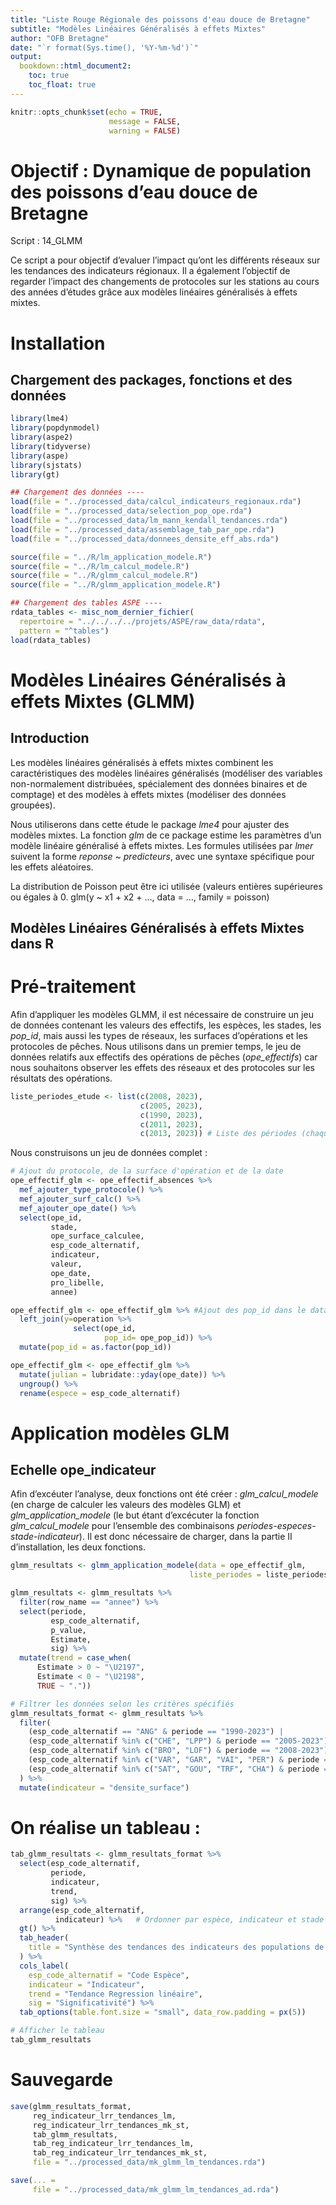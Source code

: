 ```yaml
---
title: "Liste Rouge Régionale des poissons d'eau douce de Bretagne"
subtitle: "Modèles Linéaires Généralisés à effets Mixtes"
author: "OFB Bretagne"
date: "`r format(Sys.time(), '%Y-%m-%d')`"
output:
  bookdown::html_document2:
    toc: true
    toc_float: true
---
```


```r
knitr::opts_chunk$set(echo = TRUE,
                      message = FALSE,
                      warning = FALSE)
```

# Objectif : Dynamique de population des poissons d'eau douce de Bretagne

Script : 14_GLMM

Ce script a pour objectif d'evaluer l'impact qu'ont les différents réseaux sur les tendances des indicateurs régionaux. Il a également l'objectif de regarder l'impact des changements de protocoles sur les stations au cours des années d'études grâce aux modèles linéaires généralisés à effets mixtes. 


# Installation 

## Chargement des packages, fonctions et des données 

```r
library(lme4)
library(popdynmodel)
library(aspe2)
library(tidyverse)
library(aspe)
library(sjstats)
library(gt)
```


```r
## Chargement des données ----
load(file = "../processed_data/calcul_indicateurs_regionaux.rda")
load(file = "../processed_data/selection_pop_ope.rda")
load(file = "../processed_data/lm_mann_kendall_tendances.rda")
load(file = "../processed_data/assemblage_tab_par_ope.rda")
load(file = "../processed_data/donnees_densite_eff_abs.rda")
```

```r
source(file = "../R/lm_application_modele.R")
source(file = "../R/lm_calcul_modele.R")
source(file = "../R/glmm_calcul_modele.R")
source(file = "../R/glmm_application_modele.R")
```


```r
## Chargement des tables ASPE ----
rdata_tables <- misc_nom_dernier_fichier(
  repertoire = "../../../../projets/ASPE/raw_data/rdata",
  pattern = "^tables")
load(rdata_tables)
```



# Modèles Linéaires Généralisés à effets Mixtes (GLMM)

## Introduction


Les modèles linéaires généralisés à effets mixtes combinent les caractéristiques des modèles linéaires généralisés (modéliser des variables non-normalement distribuées, spécialement des données binaires et de comptage) et des modèles à effets mixtes (modéliser des données groupées). 

Nous utiliserons dans cette étude le package *lme4* pour ajuster des modèles mixtes. La fonction *glm* de ce package estime les paramètres d’un modèle linéaire généralisé à effets mixtes. Les formules utilisées par *lmer* suivent la forme *reponse ~ predicteurs*, avec une syntaxe spécifique pour les effets aléatoires.

La distribution de Poisson peut être ici utilisée (valeurs entières supérieures ou égales à 0. 
glm(y ~ x1 + x2 + ..., data = ..., family = poisson)



## Modèles Linéaires Généralisés à effets Mixtes dans R 
# Pré-traitement 

Afin d'appliquer les modèles GLMM, il est nécessaire de construire un jeu de données contenant les valeurs des effectifs, les espèces, les stades, les *pop_id*, mais aussi les types de réseaux, les surfaces d'opérations et les protocoles de pêches. Nous utilisons dans un premier temps, le jeu de données relatifs aux effectifs des opérations de pêches (*ope_effectifs*) car nous souhaitons observer les effets des réseaux et des protocoles sur les résultats des opérations. 


```r
liste_periodes_etude <- list(c(2008, 2023), 
                             c(2005, 2023),
                             c(1990, 2023),
                             c(2011, 2023),
                             c(2013, 2023)) # Liste des périodes (chaque période est un vecteur avec l'année de début et l'année de fin)
```

Nous construisons un jeu de données complet :

```r
# Ajout du protocole, de la surface d'opération et de la date
ope_effectif_glm <- ope_effectif_absences %>%
  mef_ajouter_type_protocole() %>% 
  mef_ajouter_surf_calc() %>% 
  mef_ajouter_ope_date() %>% 
  select(ope_id,
         stade,
         ope_surface_calculee,
         esp_code_alternatif,
         indicateur,
         valeur, 
         ope_date,
         pro_libelle,
         annee)

ope_effectif_glm <- ope_effectif_glm %>% #Ajout des pop_id dans le dataframe
  left_join(y=operation %>% 
              select(ope_id,
                     pop_id= ope_pop_id)) %>% 
  mutate(pop_id = as.factor(pop_id))

ope_effectif_glm <- ope_effectif_glm %>%
  mutate(julian = lubridate::yday(ope_date)) %>%
  ungroup() %>% 
  rename(espece = esp_code_alternatif)
```



# Application modèles GLM 

## Echelle ope_indicateur

Afin d'excéuter l'analyse, deux fonctions ont été créer : *glm_calcul_modele* (en charge de calculer les valeurs des modèles GLM) et *glm_application_modele* (le but étant d'excécuter la fonction *glm_calcul_modele* pour l'ensemble des combinaisons *periodes-especes-stade-indicateur*). Il est donc nécessaire de charger, dans la partie II d'installation, les deux fonctions. 


```r
glmm_resultats <- glmm_application_modele(data = ope_effectif_glm,
                                        liste_periodes = liste_periodes_etude)
```



```r
glmm_resultats <- glmm_resultats %>% 
  filter(row_name == "annee") %>% 
  select(periode,
         esp_code_alternatif,
         p_value,
         Estimate,
         sig) %>% 
  mutate(trend = case_when(
      Estimate > 0 ~ "\U2197",
      Estimate < 0 ~ "\U2198",
      TRUE ~ "."))
```


```r
# Filtrer les données selon les critères spécifiés
glmm_resultats_format <- glmm_resultats %>%
  filter(
    (esp_code_alternatif == "ANG" & periode == "1990-2023") |
    (esp_code_alternatif %in% c("CHE", "LPP") & periode == "2005-2023") |
    (esp_code_alternatif %in% c("BRO", "LOF") & periode == "2008-2023") |
    (esp_code_alternatif %in% c("VAR", "GAR", "VAI", "PER") & periode == "2011-2023") |
    (esp_code_alternatif %in% c("SAT", "GOU", "TRF", "CHA") & periode == "2013-2023")
  ) %>% 
  mutate(indicateur = "densite_surface")
```


# On réalise un tableau : 
```r
tab_glmm_resultats <- glmm_resultats_format %>%
  select(esp_code_alternatif,
         periode,
         indicateur,
         trend,
         sig) %>% 
  arrange(esp_code_alternatif, 
          indicateur) %>%   # Ordonner par espèce, indicateur et stade
  gt() %>%
  tab_header(
    title = "Synthèse des tendances des indicateurs des populations de poissons d'eau douce de Bretagne"
  ) %>%
  cols_label(
    esp_code_alternatif = "Code Espèce",
    indicateur = "Indicateur",
    trend = "Tendance Regression linéaire",
    sig = "Significativité") %>%
  tab_options(table.font.size = "small", data_row.padding = px(5))

# Afficher le tableau
tab_glmm_resultats
```



# Sauvegarde

```r
save(glmm_resultats_format,
     reg_indicateur_lrr_tendances_lm,
     reg_indicateur_lrr_tendances_mk_st,
     tab_glmm_resultats,
     tab_reg_indicateur_lrr_tendances_lm,
     tab_reg_indicateur_lrr_tendances_mk_st,
     file = "../processed_data/mk_glmm_lm_tendances.rda")
```


```r
save(... = 
     file = "../processed_data/mk_glmm_lm_tendances_ad.rda")

```


